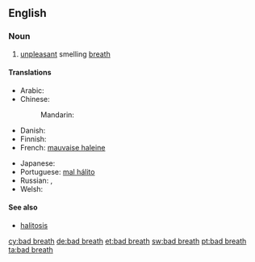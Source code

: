 ==English==

===Noun===
{{wikipedia}}
{{head|en|noun}}

# [[unpleasant]] smelling [[breath]]

====Translations====
{{trans-top|unpleasant breath}}
* Arabic: {{t-|ar|بخر|m|tr=bákhar}}
* Chinese:
*: Mandarin: {{t-|cmn|口臭|tr=kǒuchòu|sc=Hani}}
* Danish: {{t-|da|dårlig ånde|c}}
* Finnish: {{t-|fi|pahanhajuinen}} {{t-|fi|hengitys}}
* French: [[mauvaise haleine]]
{{trans-mid}}
* Japanese: {{t+|ja|口臭|tr=こうしゅう, kōshū}}
* Portuguese: [[mal hálito]]
* Russian: {{t-|ru|неприятный запах изо рта|m|tr=neprijátnyj zápax izo rtá}}, {{t-|ru|галитоз|m|tr=galitóz}}
* Welsh: {{t+|cy|anadl ddrwg|f}}
{{trans-bottom}}

====See also====
* [[halitosis]]

[[cy:bad breath]]
[[de:bad breath]]
[[et:bad breath]]
[[sw:bad breath]]
[[pt:bad breath]]
[[ta:bad breath]]